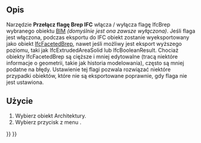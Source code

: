<languages/>

{{Docnav/pl
|[[Arch_Check/pl|Sprawdź]]
|[[Arch_ToggleSubs/pl|Pokaż elementy odejmowane]]
|[[BIM_Workbench/pl|środowisko pracy BIM]]
|IconL=Arch_Check.svg
|IconR=Arch_ToggleSubs.svg
|IconC=Workbench_BIM.svg
}}

{{GuiCommand/pl
|Name=Arch ToggleIfcBrepFlag
|Name/pl=BIM: Przełącz flagę Brep IFC
|MenuLocation=Narzędzia → Przełącz flagę Brep IFC
|Workbenches=[[BIM_Workbench/pl|BIM]]
|SeeAlso=[[Arch_IfcExplorer/pl|Przeglądarka IFC]], [[Arch_IFC/pl|IFC]]
}}

<span id="Description"></span>
==Opis==

Narzędzie '''Przełącz flagę Brep IFC''' włącza / wyłącza flagę IfcBrep wybranego obiektu [[BIM_Workbench/pl|BIM]] ''(domyślnie jest ona zawsze wyłączona)''. Jeśli flaga jest włączona, podczas eksportu do IFC obiekt zostanie wyeksportowany jako obiekt [http://www.buildingsmart-tech.org/ifc/IFC4/final/html/schema/ifcgeometricmodelresource/lexical/ifcfacetedbrep.htm IfcFacetedBrep], nawet jeśli możliwy jest eksport wyższego poziomu, taki jak IfcExtrudedAreaSolid lub IfcBooleanResult. Chociaż obiekty IfcFacetedBrep są cięższe i mniej edytowalne (tracą niektóre informacje o geometrii, takie jak historia modelowania), często są mniej podatne na błędy. Ustawienie tej flagi pozwala rozwiązać niektóre przypadki obiektów, które nie są eksportowane poprawnie, gdy flaga nie jest ustawiona.

<span id="Usage"></span>
==Użycie== 

# Wybierz obiekt Architektury.
# Wybierz przycisk z menu {{MenuCommand|Narzędzia → [[Image:Arch ToggleIfcBrepFlag.svg|16px]] Przełącz flagę Brep IFC}}.


{{Docnav/pl
|[[Arch_Check/pl|Sprawdź]]
|[[Arch_ToggleSubs/pl|Pokaż elementy odejmowane]]
|[[BIM_Workbench/pl|środowisko pracy BIM]]
|IconL=Arch_Check.svg
|IconR=Arch_ToggleSubs.svg
|IconC=Workbench_BIM.svg
}}

{{BIM_Tools_navi{{#translation:}}}}
{{Userdocnavi{{#translation:}}}}